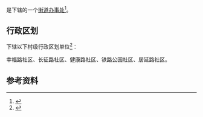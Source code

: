 {{中国乡级行政区|15/29/23/002/000}}

'''{{PAGENAMEBASE}}'''是{{PRC admin/fullname|15/29/23/002/000|3}}下辖的一个[[街道办事处|街道办事处]]<ref>{{PRC admin/ref sgc|{{PRC admin/parent|15/29/23/002/000}}}}</ref>。

== 行政区划 ==
{{PAGENAMEBASE}}下辖以下村级行政区划单位<ref>{{PRC admin/ref sgc|15/29/23/002/000}}</ref>：

幸福路社区、长征路社区、健康路社区、铁路公园社区、居延路社区。

== 参考资料 ==
{{reflist}}

{{内蒙古行政区划小作品}}
{{PRC admin/navcat|15/29/23/002/000}}